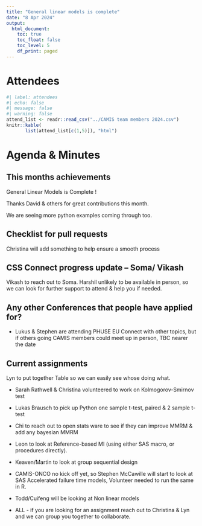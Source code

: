 ```yaml
---
title: "General linear models is complete"
date: "8 Apr 2024"
output:
  html_document: 
    toc: true
    toc_float: false
    toc_level: 5
    df_print: paged
---
```


# Attendees

```r
#| label: attendees
#| echo: false
#| message: false
#| warning: false
attend_list <- readr::read_csv("../CAMIS team members 2024.csv")
knitr::kable(
       list(attend_list[c(1,5)]), "html")
```

# Agenda & Minutes

## This months achievements

General Linear Models is Complete !

Thanks David & others for great contributions this month.

We are seeing more python examples coming through too.

## Checklist for pull requests

Christina will add something to help ensure a smooth process

## CSS Connect progress update -- Soma/ Vikash

Vikash to reach out to Soma. Harshil unlikely to be available in person, so we can look for further support to attend & help you if needed.

## Any other Conferences that people have applied for?

-   Lukus & Stephen are attending PHUSE EU Connect with other topics, but if others going CAMIS members could meet up in person, TBC nearer the date

## Current assignments

Lyn to put together Table so we can easily see whose doing what.

-   Sarah Rathwell & Christina volunteered to work on Kolmogorov-Smirnov test

-   Lukas Brausch to pick up Python one sample t-test, paired & 2 sample t-test

-   Chi to reach out to open stats ware to see if they can improve MMRM & add any bayesian MMRM

-   Leon to look at Reference-based MI (using either SAS macro, or procedures directly).

-   Keaven/Martin to look at group sequential design

-   CAMIS-ONCO no kick off yet, so Stephen McCawille will start to look at SAS Accelerated failure time models, Volunteer needed to run the same in R.

-   Todd/Cuifeng will be looking at Non linear models

-   ALL - if you are looking for an assignment reach out to Christina & Lyn and we can group you together to collaborate.
